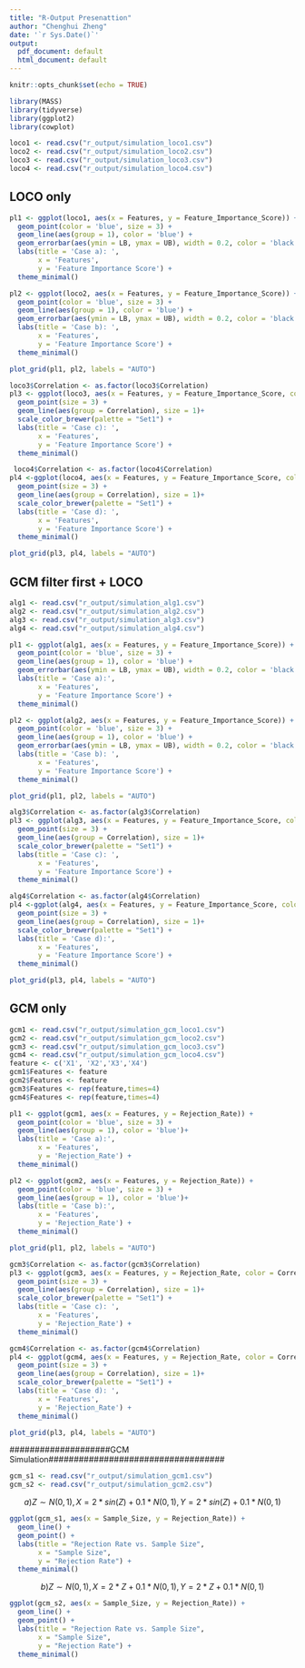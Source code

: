 ---
title: "R-Output Presenattion"
author: "Chenghui Zheng"
date: '`r Sys.Date()`'
output:
  pdf_document: default
  html_document: default
---

```{r setup, include=FALSE,warning=FALSE,message=FALSE}
knitr::opts_chunk$set(echo = TRUE)
```

```{r,echo=FALSE,warning=FALSE,message=FALSE}
library(MASS)
library(tidyverse)
library(ggplot2)
library(cowplot)
```

```{r,echo=FALSE,warning=FALSE,message=FALSE}
loco1 <- read.csv("r_output/simulation_loco1.csv")
loco2 <- read.csv("r_output/simulation_loco2.csv")
loco3 <- read.csv("r_output/simulation_loco3.csv")
loco4 <- read.csv("r_output/simulation_loco4.csv")
```


\begin{itemize}
    \item[(a)] \( Y_1 \sim X_1 + X_2 + X_3 + \epsilon \), where \( X_i \) are mutually independent.
    \item[(b)] \( Y_2 \sim X_1 + X_2 + 0.001X_3 + \epsilon \), where \( X_i \) are mutually independent.
    \item[(c)] \( Y_3 \sim X_1 + X_2 + X_3 + \epsilon \), where \( X_1 \not\perp\!\!\!\perp X_2 \).
    \item[(d)] \( Y_4 \sim X_1 + X_3 + \epsilon \), where \( X_1 \not\perp\!\!\!\perp X_2 \).
\end{itemize}

## LOCO only

```{r,echo=FALSE,warning=FALSE,message=FALSE}
pl1 <- ggplot(loco1, aes(x = Features, y = Feature_Importance_Score)) +
  geom_point(color = 'blue', size = 3) +
  geom_line(aes(group = 1), color = 'blue') +
  geom_errorbar(aes(ymin = LB, ymax = UB), width = 0.2, color = 'black') +
  labs(title = 'Case a): ',
       x = 'Features',
       y = 'Feature Importance Score') +
  theme_minimal()
```


```{r,echo=FALSE,warning=FALSE,message=FALSE}
pl2 <- ggplot(loco2, aes(x = Features, y = Feature_Importance_Score)) +
  geom_point(color = 'blue', size = 3) +
  geom_line(aes(group = 1), color = 'blue') +
  geom_errorbar(aes(ymin = LB, ymax = UB), width = 0.2, color = 'black') +
  labs(title = 'Case b): ',
       x = 'Features',
       y = 'Feature Importance Score') +
  theme_minimal()
```

```{r,echo=FALSE,warning=FALSE,message=FALSE}
plot_grid(pl1, pl2, labels = "AUTO")
```


```{r,echo=FALSE,warning=FALSE,message=FALSE}
loco3$Correlation <- as.factor(loco3$Correlation)
pl3 <- ggplot(loco3, aes(x = Features, y = Feature_Importance_Score, color = Correlation)) +
  geom_point(size = 3) +
  geom_line(aes(group = Correlation), size = 1)+
  scale_color_brewer(palette = "Set1") +
  labs(title = 'Case c): ',
       x = 'Features',
       y = 'Feature Importance Score') +
  theme_minimal()
```

```{r,echo=FALSE,warning=FALSE,message=FALSE}
 loco4$Correlation <- as.factor(loco4$Correlation)
pl4 <-ggplot(loco4, aes(x = Features, y = Feature_Importance_Score, color = Correlation)) +
  geom_point(size = 3) +
  geom_line(aes(group = Correlation), size = 1)+
  scale_color_brewer(palette = "Set1") +
  labs(title = 'Case d): ',
       x = 'Features',
       y = 'Feature Importance Score') +
  theme_minimal()
```

```{r,echo=FALSE,warning=FALSE,message=FALSE}
plot_grid(pl3, pl4, labels = "AUTO")
```

## GCM filter first + LOCO
```{r,echo=FALSE}
alg1 <- read.csv("r_output/simulation_alg1.csv")
alg2 <- read.csv("r_output/simulation_alg2.csv")
alg3 <- read.csv("r_output/simulation_alg3.csv")
alg4 <- read.csv("r_output/simulation_alg4.csv")
```

```{r,echo=FALSE}
pl1 <- ggplot(alg1, aes(x = Features, y = Feature_Importance_Score)) +
  geom_point(color = 'blue', size = 3) +
  geom_line(aes(group = 1), color = 'blue') +
  geom_errorbar(aes(ymin = LB, ymax = UB), width = 0.2, color = 'black') +
  labs(title = 'Case a):',
       x = 'Features',
       y = 'Feature Importance Score') +
  theme_minimal()

pl2 <- ggplot(alg2, aes(x = Features, y = Feature_Importance_Score)) +
  geom_point(color = 'blue', size = 3) +
  geom_line(aes(group = 1), color = 'blue') +
  geom_errorbar(aes(ymin = LB, ymax = UB), width = 0.2, color = 'black') +
  labs(title = 'Case b): ',
       x = 'Features',
       y = 'Feature Importance Score') +
  theme_minimal()
```

```{r,echo=FALSE}
plot_grid(pl1, pl2, labels = "AUTO")
```

```{r,echo=FALSE}
alg3$Correlation <- as.factor(alg3$Correlation)
pl3 <- ggplot(alg3, aes(x = Features, y = Feature_Importance_Score, color = Correlation)) +
  geom_point(size = 3) +
  geom_line(aes(group = Correlation), size = 1)+
  scale_color_brewer(palette = "Set1") +
  labs(title = 'Case c): ',
       x = 'Features',
       y = 'Feature Importance Score') +
  theme_minimal()
```

```{r,echo=FALSE}
alg4$Correlation <- as.factor(alg4$Correlation)
pl4 <-ggplot(alg4, aes(x = Features, y = Feature_Importance_Score, color = Correlation)) +
  geom_point(size = 3) +
  geom_line(aes(group = Correlation), size = 1)+
  scale_color_brewer(palette = "Set1") +
  labs(title = 'Case d):',
       x = 'Features',
       y = 'Feature Importance Score') +
  theme_minimal()
```

```{r,echo=FALSE}
plot_grid(pl3, pl4, labels = "AUTO")
```


## GCM only
```{r,echo=FALSE}
gcm1 <- read.csv("r_output/simulation_gcm_loco1.csv")
gcm2 <- read.csv("r_output/simulation_gcm_loco2.csv")
gcm3 <- read.csv("r_output/simulation_gcm_loco3.csv")
gcm4 <- read.csv("r_output/simulation_gcm_loco4.csv")
feature <- c('X1', 'X2','X3','X4')
gcm1$Features <- feature
gcm2$Features <- feature
gcm3$Features <- rep(feature,times=4)
gcm4$Features <- rep(feature,times=4)

```

```{r,echo=FALSE}
pl1 <- ggplot(gcm1, aes(x = Features, y = Rejection_Rate)) +
  geom_point(color = 'blue', size = 3) +
  geom_line(aes(group = 1), color = 'blue')+
  labs(title = 'Case a):',
       x = 'Features',
       y = 'Rejection_Rate') +
  theme_minimal()

pl2 <- ggplot(gcm2, aes(x = Features, y = Rejection_Rate)) +
  geom_point(color = 'blue', size = 3) +
  geom_line(aes(group = 1), color = 'blue')+
  labs(title = 'Case b):',
       x = 'Features',
       y = 'Rejection_Rate') +
  theme_minimal()

```

```{r,echo=FALSE}
plot_grid(pl1, pl2, labels = "AUTO")
```

```{r,echo=FALSE}
gcm3$Correlation <- as.factor(gcm3$Correlation)
pl3 <- ggplot(gcm3, aes(x = Features, y = Rejection_Rate, color = Correlation)) +
  geom_point(size = 3) +
  geom_line(aes(group = Correlation), size = 1)+
  scale_color_brewer(palette = "Set1") +
  labs(title = 'Case c): ',
       x = 'Features',
       y = 'Rejection_Rate') +
  theme_minimal()
```

```{r,echo=FALSE}
gcm4$Correlation <- as.factor(gcm4$Correlation)
pl4 <- ggplot(gcm4, aes(x = Features, y = Rejection_Rate, color = Correlation)) +
  geom_point(size = 3) +
  geom_line(aes(group = Correlation), size = 1)+
  scale_color_brewer(palette = "Set1") +
  labs(title = 'Case d): ',
       x = 'Features',
       y = 'Rejection_Rate') +
  theme_minimal()
```

```{r,echo=FALSE}
plot_grid(pl3, pl4, labels = "AUTO")
```

####################GCM Simulation###################################
```{r,echo=FALSE}
gcm_s1 <- read.csv("r_output/simulation_gcm1.csv")
gcm_s2 <- read.csv("r_output/simulation_gcm2.csv")
```

$$
a) Z \sim N(0,1), X = 2*sin(Z) + 0.1*N(0,1), Y = 2*sin(Z) + 0.1*N(0,1)
$$

```{r,echo=FALSE}

ggplot(gcm_s1, aes(x = Sample_Size, y = Rejection_Rate)) +
  geom_line() +
  geom_point() +
  labs(title = "Rejection Rate vs. Sample Size",
       x = "Sample Size",
       y = "Rejection Rate") +
  theme_minimal()
```
$$
b) Z \sim N(0,1), X = 2*Z + 0.1*N(0,1), Y = 2*Z + 0.1*N(0,1)
$$
```{r, echo=FALSE}
ggplot(gcm_s2, aes(x = Sample_Size, y = Rejection_Rate)) +
  geom_line() +
  geom_point() +
  labs(title = "Rejection Rate vs. Sample Size",
       x = "Sample Size",
       y = "Rejection Rate") +
  theme_minimal()

```

